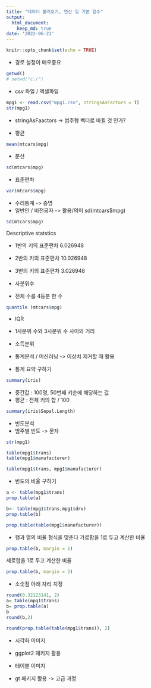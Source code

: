 ```yaml
---
title: "데이터 불러오기, 연산 및 기본 함수"
output:
  html_document:
    keep_md: true
date: '2022-06-21'
---
```


```r
knitr::opts_chunk$set(echo = TRUE)
```

- 경로 설정이 매우중요

```r
getwd()
# setwd("c:/")
```

- csv 파일 / 엑셀파일


```r
mpg1 <- read.csv("mpg1.csv", stringsAsFactors = T)
str(mpg1)
```

- stringAsFaactors -> 범주형 벡터로 바뀔 것 인가?

- 평균
```r
mean(mtcars$mpg)
```
- 분산
```r
sd(mtcars$mpg)
```
- 표준편차
```r
var(mtcars$mpg)
```


- 수리통계 -> 증명
- 일반인 / 비전공자 -> 활용/의미
sd(mtcars$mpg)
```r
sd(mtcars$mpg)
```

Descriptive statstics

- 1반의 키의 표준편차 6.026948
- 2반의 키의 표준편차 10.026948
- 3반의 키의 표준편차 3.026948

- 사분위수
- 전체 수를 4등분 한 수
```r
quantile (mtcars$mpg)
```

- IQR 
- 1사분위 수와 3사분위 수 사이의 거리

- 소득분위
- 통계분석 / 머신러닝 -> 이상치 제거할 때 활용


- 통계 요약 구하기
```r
summary(iris)
```

- 중간값 : 100명, 50번째 키순에 해당하는 값
- 평균 : 전체 키의 합 / 100

```r
summary(iris$Sepal.Length)
```

- 빈도분석
- 범주별 빈도 -> 문자

```r
str(mpg1)

table(mpg1$trans)
table(mpg1$manufacturer)

table(mpg1$trans, mpg1$manufacturer)
```


- 빈도의 비율 구하기

```r
a <- table(mpg1$trans)
prop.table(a)

b<- table(mpg1$trans,mpg1$drv)
prop.table(b)

prop.table(table(mpg1$manufacturer))
```

- 행과 열의 비율 형식을 맞춘다
가로합을 1로 두고 계산한 비율
```r
prop.table(b, margin = 1) 
```
세로합을 1로 두고 계산한 비율
```r
prop.table(b, margin = 2) 

```

- 소숫점 아래 자리 지정

```r
round(0.32123141, 2)
a= table(mpg1$trans)
b= prop.table(a)
b
round(b,2)

round(prop.table(table(mpg1$trans)), 2)

```


- 시각화 이미지
- ggplot2 패키지 활용

- 테이블 이미지
- gt 패키지 활용 -> 고급 과정

